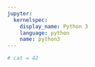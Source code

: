 ```yaml
---
jupyter:
  kernelspec:
    display_name: Python 3
    language: python
    name: python3
---
```


```python
# cat = 42
```
